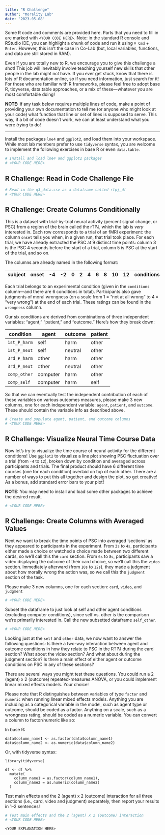 ```yaml
---
title: "R Challenge"
author: "Morality Lab"
date: "2023-05-08"
---
```


Some R code and comments are provided here. Parts that you need to fill in are marked with `<YOUR CODE HERE>`. Note: in the standard R console and RStudio IDE, you can highlight a chunk of code and run it using `⌘ Cmd` + `Enter`. However, this isn't the case in Co-Lab (but, local variables, functions, and data are still stored in RAM).

Even if you are totally new to R, we encourage you to give this challenge a shot! This job will inevitably involve teaching yourself new skills that other people in the lab might not have. If you ever get stuck, know that there is lots of R documentation online, so if you need information, just search for it! For those who are familiar with R frameworks, please feel free to adopt base R, tidyverse, data.table approaches, or a mix of these---whatever you are most comfortable doing!

**NOTE:** if any task below requires multiple lines of code, make a point of providing your own documentation to tell me (or anyone who might look at your code) what function that line or set of lines is supposed to serve. This way, if a bit of code doesn't work, we can at least understand what you were *trying* to do!

------------------------------------------------------------------------

Install the packages `lme4` and `ggplot2`, and load them into your workspace. While most lab members prefer to use `tidyverse` syntax, you are welcome to implement the following exercises in base R or even `data.table`.

```r
# Install and load lme4 and ggplot2 packages
# <YOUR CODE HERE>
```

## **R Challenge: Read in Code Challenge File**

```r
# Read in the q3_data.csv as a dataframe called rtpj_df
# <YOUR CODE HERE>
```

## **R Challenge: Create Columns Conditionally**

This is a dataset with trial-by-trial neural activity (percent signal change, or PSC) from a region of the brain called the rTPJ, which the lab is *very* interested in. Each row corresponds to a trial of an fMRI experiment: the column `onset` tells you when, in a given run, that trial took place. For each trial, we have already extracted the PSC at 9 distinct time points: column 3 is the PSC 4 seconds before the start of a trial, column 5 is PSC at the start of the trial, and so on.

The columns are already named in the following format:

| subject | onset | -4  | -2  | 0   | 2   | 4   | 6   | 8   | 10  | 12  | conditions | wrongness | run |
|-----|-----|-----|-----|-----|-----|-----|-----|-----|-----|-----|-----|-----|-----|

Each trial belongs to an experimental condition (given in the `conditions` column---and there are 6 conditions in total). Participants also gave judgments of moral wrongness (on a scale from 1 = "not at all wrong" to 4 = "very wrong") at the end of each trial. These ratings can be found in the `wrongness` column.

Our six conditions are derived from combinations of three independent variables: "agent," "patient," and "outcome." Here's how they break down:

| condition    | agent    | outcome | patient |
|--------------|----------|---------|---------|
| `1st_P_harm` | self     | harm    | other   |
| `1st_P_neut` | self     | neutral | other   |
| `3rd_P_harm` | other    | harm    | other   |
| `3rd_P_neut` | other    | neutral | other   |
| `comp_other` | computer | harm    | other   |
| `comp_self`  | computer | harm    | self    |

So that we can eventually test the independent contribution of each of these variables on various outcomes measures, please make 3 new columns, one for each independent variable: `agent`, `patient`, and `outcome`. These should contain the variable info as described above.

```r
# Create and populate agent, patient, and outcome columns
# <YOUR CODE HERE>
```

## **R Challenge: Visualize Neural Time Course Data**

Now let's try to visualize the time course of neural activity for the different conditions! Use `ggplot2` to visualize a line plot showing PSC fluctuation over a trial (from `-4` to `12`), broken down by condition and averaged across participants and trials. The final product should have 6 different time courses (one for each condition) overlaid on top of each other. There are a number of ways to put this all together and design the plot, so get creative! As a bonus, add standard error bars to your plot!

**NOTE:** You may need to install and load some other packages to achieve the desired result.

```r
# <YOUR CODE HERE>
```

## **R Challenge: Create Columns with Averaged Values**

Next we want to break the time points of PSC into averaged 'sections' as they appeared to participants in the experiment. From `2s` to `4s`, participants either made a choice or watched a choice made between two different cards, so we'll call this the `card` section. From `6s` to `8s`, participants saw a video displaying the outcome of their card choice, so we'll call this the `video` section. Immediately afterward (from `10s` to `12s`), they made a judgment about how morally wrong the action was, so we call this the `judgment` section of the task.

Please make 3 new columns, one for each section: `card`, `video`, and `judgment`

```r
# <YOUR CODE HERE>
```

Subset the dataframe to just look at self and other agent conditions (excluding computer conditions), since self vs. other is the comparison we're primarily interested in. Call the new subsetted dataframe `self_other`.

```r
# <YOUR CODE HERE>
```

Looking just at the `self` and `other` data, we now want to answer the following questions: Is there a two-way interaction between agent and outcome conditions in how they relate to PSC in the RTPJ during the card section? What about the video section? And what about during the judgment section? Is there a main effect of either agent or outcome conditions on PSC in any of these sections?

There are several ways you might test these questions. You could run a 2 (agent) x 2 (outcome) repeated-measures ANOVA, or you could implement linear mixed effects models. Your choice!

Please note that R distinguishes between variables of type `factor` and `numeric` when running linear mixed effects models. Anything you are including as a categorical variable in the model, such as agent type or outcome, should be coded as a factor. Anything on a scale, such as a wrongness rating, should be coded as a numeric variable. You can convert a column to factor/numeric like so:

In base R:

```         
data$column_name1 <- as.factor(data$column_name1)
data$column_name2 <- as.numeric(data$column_name2)
```

Or, with tidyverse syntax:

```         
library(tidyverse)

df <- df %>%
  mutate(
    column_name1 = as.factor(column_name1),
    column_name2 = as.numeric(column_name2)
  )
```

Test main effects and the 2 (agent) x 2 (outcome) interaction for all three sections (i.e., card, video and judgment) separately, then report your results in 1--2 sentences!

```r
# Test main effects and the 2 (agent) x 2 (outcome) interaction
# <YOUR CODE HERE>
```

`<YOUR EXPLANATION HERE>`
